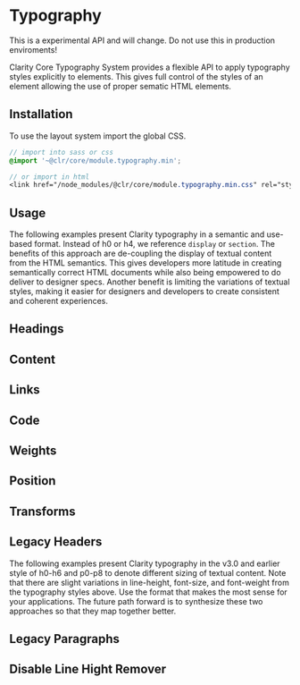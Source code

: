 
<Meta title="Experimental/Typography/Getting Started" />

# Typography

<cds-alert status="danger" closable="false">
  <cds-alert-content>This is a experimental API and will change. Do not use this in production enviroments!</cds-alert-content>
</cds-alert>
<br />

Clarity Core Typography System provides a flexible API to apply typography
styles explicitly to elements. This gives full control of the styles of
an element allowing the use of proper sematic HTML elements.

## Installation

To use the layout system import the global CSS.

```scss
// import into sass or css
@import '~@clr/core/module.typography.min';

// or import in html
<link href="/node_modules/@clr/core/module.typography.min.css" rel="stylesheet">
```

## Usage

The following examples present Clarity typography in a semantic and use-based format.
Instead of h0 or h4, we reference `display` or `section`. The benefits of this approach 
are de-coupling the display of textual content from the HTML semantics. This gives 
developers more latitude in creating semantically correct HTML documents while also 
being empowered to do deliver to designer specs. Another benefit is limiting the 
variations of textual styles, making it easier for designers and developers to 
create consistent and coherent experiences.

## Headings
<Preview>
  <Story id="experimental-typography-stories--headings" />
</Preview>

## Content
<Preview>
  <Story id="experimental-typography-stories--content" />
</Preview>

## Links
<Preview>
  <Story id="experimental-typography-stories--links" />
</Preview>

## Code
<Preview>
  <Story id="experimental-typography-stories--code" />
</Preview>

## Weights
<Preview>
  <Story id="experimental-typography-stories--weights" />
</Preview>

## Position
<Preview>
  <Story id="experimental-typography-stories--position" />
</Preview>

## Transforms
<Preview>
  <Story id="experimental-typography-stories--transforms" />
</Preview>

## Legacy Headers

The following examples present Clarity typography in the v3.0 and earlier style 
of h0-h6 and p0-p8 to denote different sizing of textual content. Note that
there are slight variations in line-height, font-size, and font-weight from the
typography styles above. Use the format that makes the most sense for your
applications. The future path forward is to synthesize these two approaches so
that they map together better.

<Preview>
  <Story id="experimental-typography-stories--legacy-headers" />
</Preview>

## Legacy Paragraphs
<Preview>
  <Story id="experimental-typography-stories--legacy-paragraphs" />
</Preview>

## Disable Line Hight Remover
<Preview>
  <Story id="experimental-typography-stories--disable-line-hight-remover" />
</Preview>


